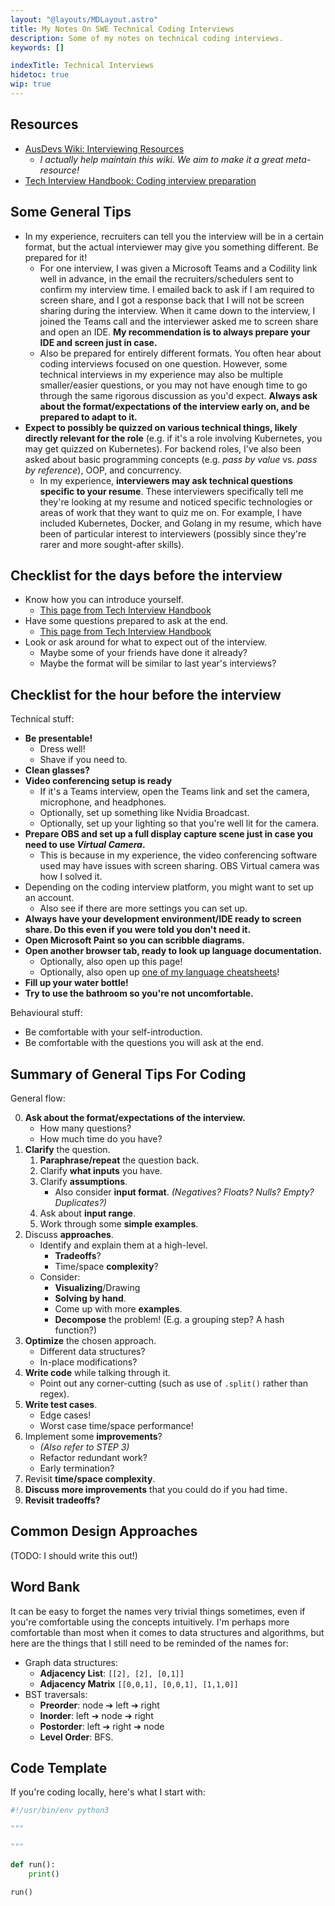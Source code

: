 ```yaml
---
layout: "@layouts/MDLayout.astro"
title: My Notes On SWE Technical Coding Interviews
description: Some of my notes on technical coding interviews.
keywords: []

indexTitle: Technical Interviews
hidetoc: true
wip: true
---
```


## Resources

- [AusDevs Wiki: Interviewing Resources](https://ausdevs.com/resources/interviewing/)
    - *I actually help maintain this wiki. We aim to make it a great meta-resource!*
- [Tech Interview Handbook: Coding interview preparation](https://www.techinterviewhandbook.org/coding-interview-prep/)


## Some General Tips

- In my experience, recruiters can tell you the interview will be in a certain format, but the actual interviewer may give you something different. Be prepared for it!
    - For one interview, I was given a Microsoft Teams and a Codility link well in advance, in the email the recruiters/schedulers sent to confirm my interview time. I emailed back to ask if I am required to screen share, and I got a response back that I will not be screen sharing during the interview. When it came down to the interview, I joined the Teams call and the interviewer asked me to screen share and open an IDE. **My recommendation is to always prepare your IDE and screen just in case.**
    - Also be prepared for entirely different formats. You often hear about coding interviews focused on one question. However, some technical interviews in my experience may also be multiple smaller/easier questions, or you may not have enough time to go through the same rigorous discussion as you'd expect. **Always ask about the format/expectations of the interview early on, and be prepared to adapt to it.**
- **Expect to possibly be quizzed on various technical things, likely directly relevant for the role** (e.g. if it's a role involving Kubernetes, you may get quizzed on Kubernetes). For backend roles, I've also been asked about basic programming concepts (e.g. *pass by value* vs. *pass by reference*), OOP, and concurrency.
    - In my experience, **interviewers may ask technical questions specific to your resume**. These interviewers specifically tell me they're looking at my resume and noticed specific technologies or areas of work that they want to quiz me on. For example, I have included Kubernetes, Docker, and Golang in my resume, which have been of particular interest to interviewers (possibly since they're rarer and more sought-after skills).


## Checklist for the days before the interview

- Know how you can introduce yourself.
    - [This page from Tech Interview Handbook](https://www.techinterviewhandbook.org/self-introduction/)
- Have some questions prepared to ask at the end.
    - [This page from Tech Interview Handbook](https://www.techinterviewhandbook.org/final-questions/)
- Look or ask around for what to expect out of the interview.
    - Maybe some of your friends have done it already?
    - Maybe the format will be similar to last year's interviews?


## Checklist for the hour before the interview

Technical stuff:

- **Be presentable!**
    - Dress well!
    - Shave if you need to.
- **Clean glasses?**
- **Video conferencing setup is ready**
    - If it's a Teams interview, open the Teams link and set the camera, microphone, and headphones.
    - Optionally, set up something like Nvidia Broadcast.
    - Optionally, set up your lighting so that you're well lit for the camera.
- **Prepare OBS and set up a full display capture scene just in case you need to use *Virtual Camera*.**
    - This is because in my experience, the video conferencing software used may have issues with screen sharing. OBS Virtual camera was how I solved it.
- Depending on the coding interview platform, you might want to set up an account.
    - Also see if there are more settings you can set up.
- **Always have your development environment/IDE ready to screen share. Do this even if you were told you don't need it.**
- **Open Microsoft Paint so you can scribble diagrams.**
- **Open another browser tab, ready to look up language documentation.**
    - Optionally, also open up this page!
    - Optionally, also open up [one of my language cheatsheets](https://www.simshadows.com/c/cheatsheets/python/)!
- **Fill up your water bottle!**
- **Try to use the bathroom so you're not uncomfortable.**

Behavioural stuff:

- Be comfortable with your self-introduction.
- Be comfortable with the questions you will ask at the end.


## Summary of General Tips For Coding

General flow:

0. **Ask about the format/expectations of the interview.**
    - How many questions?
    - How much time do you have?
1. **Clarify** the question.
    1. **Paraphrase/repeat** the question back.
    2. Clarify **what inputs** you have.
    3. Clarify **assumptions**.
        - Also consider **input format**. *(Negatives? Floats? Nulls? Empty? Duplicates?)*
    4. Ask about **input range**.
    5. Work through some **simple examples**.
2. Discuss **approaches**.
    - Identify and explain them at a high-level.
        - **Tradeoffs**?
        - Time/space **complexity**?
    - Consider:
        - **Visualizing**/Drawing
        - **Solving by hand**.
        - Come up with more **examples**.
        - **Decompose** the problem! (E.g. a grouping step? A hash function?)
3. **Optimize** the chosen approach.
    - Different data structures?
    - In-place modifications?
4. **Write code** while talking through it.
    - Point out any corner-cutting (such as use of `.split()` rather than regex).
5. **Write test cases**.
    - Edge cases!
    - Worst case time/space performance!
6. Implement some **improvements**?
    - *(Also refer to STEP 3)*
    - Refactor redundant work?
    - Early termination?
7. Revisit **time/space complexity**.
8. **Discuss more improvements** that you could do if you had time.
9. **Revisit tradeoffs?**


## Common Design Approaches

(TODO: I should write this out!)


## Word Bank

It can be easy to forget the names very trivial things sometimes, even if you're comfortable using the concepts intuitively. I'm perhaps more comfortable than most when it comes to data structures and algorithms, but here are the things that I still need to be reminded of the names for:

- Graph data structures:
    - **Adjacency List**: `[[2], [2], [0,1]]`
    - **Adjacency Matrix** `[[0,0,1], [0,0,1], [1,1,0]]`
- BST traversals:
    - **Preorder**: node &#10132; left &#10132; right
    - **Inorder**: left &#10132; node &#10132; right
    - **Postorder**: left &#10132; right &#10132; node
    - **Level Order**: BFS.


## Code Template

If you're coding locally, here's what I start with:

```py
#!/usr/bin/env python3

"""

"""

def run():
    print()

run()
```

